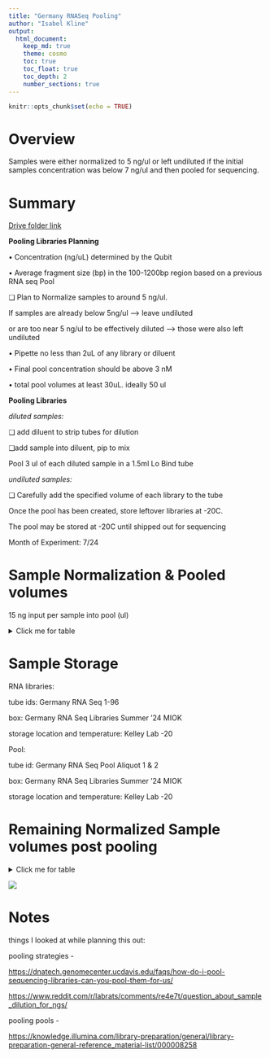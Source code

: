 ```yaml
---
title: "Germany RNASeq Pooling"
author: "Isabel Kline"
output:  
  html_document: 
    keep_md: true
    theme: cosmo
    toc: true
    toc_float: true
    toc_depth: 2
    number_sections: true
---
```


```r
knitr::opts_chunk$set(echo = TRUE)
```

# Overview

Samples were either normalized to 5 ng/ul or left undiluted if the initial samples concentration was below 7 ng/ul and then pooled for sequencing.

# Summary

[Drive folder link](https://drive.google.com/drive/u/0/folders/1Hol6ktlDViiKfrVa1tLDwSl3-bCFDLBG)

**Pooling Libraries Planning**

• Concentration (ng/uL) determined by the Qubit

• Average fragment size (bp) in the 100-1200bp region based on a previous RNA seq Pool

❑ Plan to Normalize samples to around 5 ng/ul.

If samples are already below 5ng/ul --\> leave undiluted

or are too near 5 ng/ul to be effectively diluted --\> those were also left undiluted

• Pipette no less than 2uL of any library or diluent

• Final pool concentration should be above 3 nM

• total pool volumes at least 30uL. ideally 50 ul

**Pooling Libraries**

*diluted samples:*

❑ add diluent to strip tubes for dilution

❑add sample into diluent, pip to mix

Pool 3 ul of each diluted sample in a 1.5ml Lo Bind tube

*undiluted samples:*

❑ Carefully add the specified volume of each library to the tube

Once the pool has been created, store leftover libraries at -20C.

The pool may be stored at -20C until shipped out for sequencing

Month of Experiment: 7/24

# Sample Normalization & Pooled volumes

15 ng input per sample into pool (ul)

<details>

<summary>Click me for table</summary>

|                      |                    |              |                         |
|------------------|------------------|------------------|--------------------|
| Library Prep Tube ID | ul Library diluted | diluant (ul) | **Pooling Volume (ul)** |
| 1                    | \-                 | \-           | 2.48                    |
| 2                    | \-                 | \-           | 2.56                    |
| 3                    | \-                 | \-           | 4.05                    |
| 4                    | \-                 | \-           | 4.64                    |
| 5                    | \-                 | \-           | 6.02                    |
| 6                    | \-                 | \-           | 6.55                    |
| 7                    | \-                 | \-           | 5.26                    |
| 8                    | \-                 | \-           | 2.28                    |
| 9                    | \-                 | \-           | 3.83                    |
| 10                   | 3                  | 4.1          | 3                       |
| 11                   | 3                  | 3.7          | 3                       |
| **12**               | \-                 | \-           | 4.05                    |
| 13                   | 3                  | 3.4          | 3                       |
| 14                   | 3                  | 2.8          | 3                       |
| 15                   | 3                  | 2.3          | 3                       |
| 16                   | \-                 | \-           | 2.63                    |
| **17**               | 2                  | 12.7         | 3                       |
| **18**               | 3                  | 13.0         | 3                       |
| **19**               | 3                  | 9.2          | 3                       |
| **20**               | 2                  | 10.1         | 3                       |
| **21**               | 3                  | 13.2         | 3                       |
| 22                   | \-                 | \-           | 3.45                    |
| **23**               | 2                  | 12.6         | 3                       |
| 24                   | \-                 | \-           | 5.03                    |
| 25                   | 3                  | 4.0          | 3                       |
| 26                   | 3                  | 2.8          | 3                       |
| 27                   | \-                 | \-           | 2.21                    |
| **28**               | 3                  | 2.2          | 3                       |
| 29                   | 3                  | 3.5          | 3                       |
| 30                   | 3                  | 2.1          | 3                       |
| 31                   | \-                 | \-           | 2.90                    |
| 32                   | \-                 | \-           | 2.14                    |
| **33**               | \-                 | \-           | 3.53                    |
| **34**               | \-                 | \-           | 4.64                    |
| **35**               | \-                 | \-           | 4.36                    |
| **36**               | \-                 | \-           | 3.33                    |
| **37**               | \-                 | \-           | 6.28                    |
| 38                   | 3                  | 3.5          | 3                       |
| **39**               | \-                 | \-           | 5.15                    |
| 40                   | \-                 | \-           | 4.00                    |
| 41                   | 3                  | 5.4          | 3                       |
| 42                   | 3                  | 4.3          | 3                       |
| 43                   | 3                  | 5.8          | 3                       |
| **44**               | 3                  | 5.5          | 3                       |
| 45                   | 3                  | 3.4          | 3                       |
| 46                   | 3                  | 5.0          | 3                       |
| 47                   | 3                  | 8.2          | 3                       |
| 48                   | 3                  | 7.8          | 3                       |
| **49**               | 3                  | 4.8          | 3                       |
| **50**               | 3                  | 4.7          | 3                       |
| **51**               | 3                  | 5.3          | 3                       |
| **52**               | 3                  | 4.0          | 3                       |
| **53**               | 3                  | 4.3          | 3                       |
| 54                   | 3                  | 3.7          | 3                       |
| **55**               | 3                  | 5.6          | 3                       |
| 56                   | 3                  | 12.6         | 3                       |
| 57                   | 3                  | 10.0         | 3                       |
| 58                   | 3                  | 5.5          | 3                       |
| 59                   | 3                  | 7.4          | 3                       |
| **60**               | 3                  | 6.2          | 3                       |
| 61                   | 3                  | 5.4          | 3                       |
| 62                   | 3                  | 11.1         | 3                       |
| 63                   | 2                  | 12.4         | 3                       |
| 64                   | 3                  | 4.0          | 3                       |
| **65**               | 3                  | 6.1          | 3                       |
| **66**               | 3                  | 11.4         | 3                       |
| **67**               | 3                  | 13.7         | 3                       |
| **68**               | \-                 | \-           | 1.97                    |
| **69**               | 3                  | 6.2          | 3                       |
| 70                   | 3                  | 6.7          | 3                       |
| **71**               | 3                  | 11.5         | 3                       |
| 72                   | 3                  | 13.9         | 3                       |
| 73                   | 3                  | 6.6          | 3                       |
| 74                   | 3                  | 7.9          | 3                       |
| 75                   | 3                  | 6.2          | 3                       |
| **76**               | 3                  | 7.9          | 3                       |
| 77                   | 3                  | 4.2          | 3                       |
| 78                   | 3                  | 7.3          | 3                       |
| 79                   | 3                  | 9.5          | 3                       |
| 80                   | 3                  | 10.0         | 3                       |
| **81**               | 2                  | 11.3         | 3                       |
| **82**               | 2                  | 13.7         | 3                       |
| **83**               | 3                  | 9.1          | 3                       |
| **84**               | 2                  | 10.2         | 3                       |
| **85**               | 2                  | 14.3         | 3                       |
| 86                   | 2                  | 15.6         | 3                       |
| **87**               | 2                  | 13.8         | 3                       |
| 88                   | 3                  | 14.2         | 3                       |
| 89                   | 2                  | 10.8         | 3                       |
| 90                   | 2                  | 10.6         | 3                       |
| 91                   | 2                  | 13.0         | 3                       |
| 92                   | 3                  | 14.3         | 3                       |
| 93                   | 2                  | 10.1         | 3                       |
| 94                   | 2                  | 11.9         | 3                       |
| 95                   | 2                  | 12.6         | 3                       |
| 96                   | 2                  | 11.7         | 3                       |

</details>

# Sample Storage

RNA libraries:

tube ids: Germany RNA Seq 1-96

box: Germany RNA Seq Libraries Summer '24 MIOK

storage location and temperature: Kelley Lab -20

Pool:

tube id: Germany RNA Seq Pool Aliquot 1 & 2

box: Germany RNA Seq Libraries Summer '24 MIOK

storage location and temperature: Kelley Lab -20

# Remaining Normalized Sample volumes post pooling

<details>

<summary>Click me for table</summary>

|                      |               |                                                           |
|:--------------------:|:-------------:|:---------------------------------------------------------:|
| Library Prep Tube ID | concentration | amount of diluted sample or undiluted sample post pooling |
|          1           |     6.05      |                           17.52                           |
|          2           |     5.86      |                           17.44                           |
|          3           |      3.7      |                           15.95                           |
|          4           |     3.23      |                           15.36                           |
|          5           |     2.49      |                           13.98                           |
|          6           |     2.29      |                           13.45                           |
|          7           |     2.85      |                           14.74                           |
|          8           |     6.57      |                           17.72                           |
|          9           |     3.92      |                           16.17                           |
|          10          |       5       |                            4.1                            |
|          11          |       5       |                            3.7                            |
|          13          |      3.7      |                           15.95                           |
|          14          |       5       |                            3.4                            |
|          15          |       5       |                            2.8                            |
|          16          |       5       |                            2.3                            |
|          22          |      5.7      |                           17.37                           |
|          24          |       5       |                           11.7                            |
|          25          |       5       |                           13.0                            |
|          26          |       5       |                            9.2                            |
|          27          |       5       |                            9.1                            |
|          28          |       5       |                           13.2                            |
|          29          |     4.35      |                           16.55                           |
|          30          |       5       |                           11.6                            |
|          31          |     2.98      |                           14.97                           |
|          32          |       5       |                            4.0                            |
|          33          |       5       |                            2.8                            |
|          34          |      6.8      |                           17.79                           |
|          35          |       5       |                            2.2                            |
|          36          |       5       |                            3.5                            |
|          37          |       5       |                            2.1                            |
|          39          |     5.18      |                           17.10                           |
|          40          |     7.01      |                           17.86                           |
|          41          |     4.25      |                           16.47                           |
|          42          |     3.23      |                           15.36                           |
|          43          |     3.44      |                           15.64                           |
|          44          |     4.51      |                           16.67                           |
|          45          |     2.39      |                           13.72                           |
|          46          |       5       |                            3.5                            |
|          47          |     2.91      |                           14.85                           |
|          48          |     3.75      |                           16.00                           |
|          49          |       5       |                            5.4                            |
|          50          |       5       |                            4.3                            |
|          51          |       5       |                            5.8                            |
|          52          |       5       |                            5.5                            |
|          53          |       5       |                            3.4                            |
|          54          |       5       |                            5.0                            |
|          55          |       5       |                            8.2                            |
|          56          |       5       |                            7.8                            |
|          57          |       5       |                            4.8                            |
|          58          |       5       |                            4.7                            |
|          59          |       5       |                            5.3                            |
|          60          |       5       |                            4.0                            |
|          61          |       5       |                            4.3                            |
|          62          |       5       |                            3.7                            |
|          63          |       5       |                            5.6                            |
|          64          |       5       |                           12.6                            |
|          65          |       5       |                           10.0                            |
|          66          |       5       |                            5.5                            |
|          67          |       5       |                            7.4                            |
|          68          |       5       |                            6.2                            |
|          69          |       5       |                            5.4                            |
|          70          |       5       |                           11.1                            |
|          71          |       5       |                           11.4                            |
|          72          |       5       |                            4.0                            |
|          73          |       5       |                            6.1                            |
|          74          |       5       |                           11.4                            |
|          75          |       5       |                           13.7                            |
|          76          |     7.62      |                           18.03                           |
|          77          |       5       |                            6.2                            |
|          78          |       5       |                            6.7                            |
|          79          |       5       |                           11.5                            |
|          80          |       5       |                           13.9                            |
|          81          |       5       |                            6.6                            |
|          82          |       5       |                            7.9                            |
|          83          |       5       |                            6.2                            |
|          84          |       5       |                            7.9                            |
|          85          |       5       |                            4.2                            |
|          86          |       5       |                            7.3                            |
|          87          |       5       |                            9.5                            |
|          88          |       5       |                           10.0                            |
|          89          |       5       |                           10.3                            |
|          90          |       5       |                           12.7                            |
|          91          |       5       |                            9.1                            |
|          92          |       5       |                            9.2                            |
|          93          |       5       |                           13.3                            |
|          94          |       5       |                           14.6                            |
|          95          |       5       |                           12.8                            |
|          96          |       5       |                           14.2                            |
|          12          |       5       |                            9.8                            |
|          17          |       5       |                            9.6                            |
|          18          |       5       |                           12.0                            |
|          19          |       5       |                           14.3                            |
|          20          |       5       |                            9.1                            |
|          21          |       5       |                           10.9                            |
|          23          |       5       |                           11.6                            |
|          38          |       5       |                           10.7                            |

</details>

![](images/Pools-01.jpg)

# Notes

things I looked at while planning this out:

pooling strategies -

<https://dnatech.genomecenter.ucdavis.edu/faqs/how-do-i-pool-sequencing-libraries-can-you-pool-them-for-us/>

<https://www.reddit.com/r/labrats/comments/re4e7t/question_about_sample_dilution_for_ngs/>

pooling pools -

<https://knowledge.illumina.com/library-preparation/general/library-preparation-general-reference_material-list/000008258>
